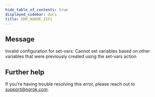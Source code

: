 ```yaml
---
hide_table_of_contents: true
displayed_sidebar: docs
title: ERR_NGROK_2251
---
```




## Message

Invalid configuration for set-vars: Cannot set variables based on other variables that were previously created using the set-vars action

<ErrorDetails error="err_ngrok_2251" />

## Further help

If you're having trouble resolving this error, please reach out to [support@ngrok.com](mailto:support@ngrok.com?subject=Help%20with%20ERR_NGROK_2251).
